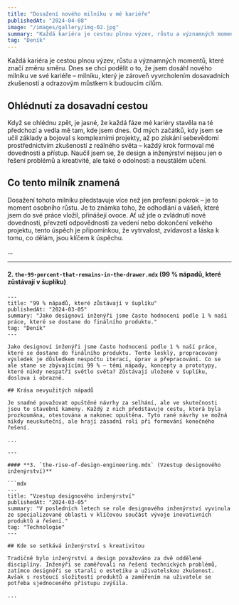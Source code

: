 ```yaml
---
title: "Dosažení nového milníku v mé kariéře"
publishedAt: "2024-04-08"
image: "/images/gallery/img-02.jpg"
summary: "Každá kariéra je cestou plnou výzev, růstu a významných momentů, které značí změnu směru."
tag: "Deník"
---
```


Každá kariéra je cestou plnou výzev, růstu a významných momentů, které značí změnu směru. Dnes se chci podělit o to, že jsem dosáhl nového milníku ve své kariéře – milníku, který je zároveň vyvrcholením dosavadních zkušeností a odrazovým můstkem k budoucím cílům.

## Ohlédnutí za dosavadní cestou

Když se ohlédnu zpět, je jasné, že každá fáze mé kariéry stavěla na té předchozí a vedla mě tam, kde jsem dnes. Od mých začátků, kdy jsem se učil základy a bojoval s komplexními projekty, až po získání sebevědomí prostřednictvím zkušeností z reálného světa – každý krok formoval mé dovednosti a přístup. Naučil jsem se, že design a inženýrství nejsou jen o řešení problémů a kreativitě, ale také o odolnosti a neustálém učení.

## Co tento milník znamená

Dosažení tohoto milníku představuje více než jen profesní pokrok – je to moment osobního růstu. Je to známka toho, že odhodlání a vášeň, které jsem do své práce vložil, přinášejí ovoce. Ať už jde o zvládnutí nové dovednosti, převzetí odpovědnosti za vedení nebo dokončení velkého projektu, tento úspěch je připomínkou, že vytrvalost, zvídavost a láska k tomu, co dělám, jsou klíčem k úspěchu.

...

---

#### **2. `the-99-percent-that-remains-in-the-drawer.mdx` (99 % nápadů, které zůstávají v šuplíku)**

```mdx
---
title: "99 % nápadů, které zůstávají v šuplíku"
publishedAt: "2024-03-05"
summary: "Jako designoví inženýři jsme často hodnoceni podle 1 % naší práce, které se dostane do finálního produktu."
tag: "Deník"
---

Jako designoví inženýři jsme často hodnoceni podle 1 % naší práce, které se dostane do finálního produktu. Tento lesklý, propracovaný výsledek je důsledkem nespočtu iterací, úprav a přepracování. Co se ale stane se zbývajícími 99 % – těmi nápady, koncepty a prototypy, které nikdy nespatří světlo světa? Zůstávají uložené v šuplíku, doslova i obrazně.

## Krása nevyužitých nápadů

Je snadné považovat opuštěné návrhy za selhání, ale ve skutečnosti jsou to stavební kameny. Každý z nich představuje cestu, která byla prozkoumána, otestována a nakonec opuštěna. Tyto rané návrhy se možná nikdy neuskuteční, ale hrají zásadní roli při formování konečného řešení.

...

---

#### **3. `the-rise-of-design-engineering.mdx` (Vzestup designového inženýrství)**

```mdx
---
title: "Vzestup designového inženýrství"
publishedAt: "2024-03-05"
summary: "V posledních letech se role designového inženýrství vyvinula ze specializované oblasti v klíčovou součást vývoje inovativních produktů a řešení."
tag: "Technologie"
---

## Kde se setkává inženýrství s kreativitou

Tradičně bylo inženýrství a design považováno za dvě oddělené disciplíny. Inženýři se zaměřovali na řešení technických problémů, zatímco designéři se starali o estetiku a uživatelskou zkušenost. Avšak s rostoucí složitostí produktů a zaměřením na uživatele se potřeba sjednoceného přístupu zvýšila.

...

